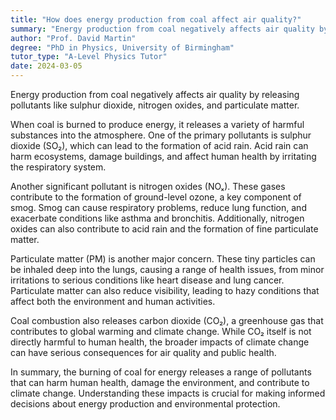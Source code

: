 ```yaml
---
title: "How does energy production from coal affect air quality?"
summary: "Energy production from coal negatively affects air quality by releasing pollutants like sulphur dioxide, nitrogen oxides, and particulate matter."
author: "Prof. David Martin"
degree: "PhD in Physics, University of Birmingham"
tutor_type: "A-Level Physics Tutor"
date: 2024-03-05
---
```


Energy production from coal negatively affects air quality by releasing pollutants like sulphur dioxide, nitrogen oxides, and particulate matter.

When coal is burned to produce energy, it releases a variety of harmful substances into the atmosphere. One of the primary pollutants is sulphur dioxide (SO₂), which can lead to the formation of acid rain. Acid rain can harm ecosystems, damage buildings, and affect human health by irritating the respiratory system.

Another significant pollutant is nitrogen oxides (NOₓ). These gases contribute to the formation of ground-level ozone, a key component of smog. Smog can cause respiratory problems, reduce lung function, and exacerbate conditions like asthma and bronchitis. Additionally, nitrogen oxides can also contribute to acid rain and the formation of fine particulate matter.

Particulate matter (PM) is another major concern. These tiny particles can be inhaled deep into the lungs, causing a range of health issues, from minor irritations to serious conditions like heart disease and lung cancer. Particulate matter can also reduce visibility, leading to hazy conditions that affect both the environment and human activities.

Coal combustion also releases carbon dioxide (CO₂), a greenhouse gas that contributes to global warming and climate change. While CO₂ itself is not directly harmful to human health, the broader impacts of climate change can have serious consequences for air quality and public health.

In summary, the burning of coal for energy releases a range of pollutants that can harm human health, damage the environment, and contribute to climate change. Understanding these impacts is crucial for making informed decisions about energy production and environmental protection.
    
